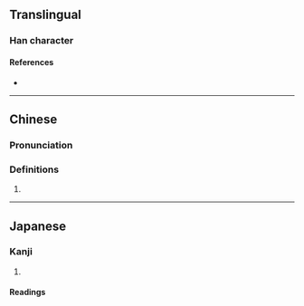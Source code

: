 {{character info/new}}
==Translingual==

===Han character===
{{Han char|rn=96|rad=玉|as=05|sn=9|four=14170|canj=MGTM|ids=⿰𤣩甘}}

====References====
* {{Han ref|kx=0728.270|dkj=20892|dj=1140.230|hdz=21105.150|uh=73B5|ud=29621|bh=CFCD|bd=53197}}

----

==Chinese==
{{zh-forms}}

===Pronunciation===
{{zh-pron
|m=án,gān
|c=
|cat=
}}

===Definitions===
{{zh-hanzi}}

# {{rfdef|zh}}

----

==Japanese==

===Kanji===
{{ja-kanji|grade=|rs=玉05}}

# {{defn|lang=ja|sort=玉05}}

====Readings====
{{ja-readings|on=[[がん]] (gan)|kun=}}